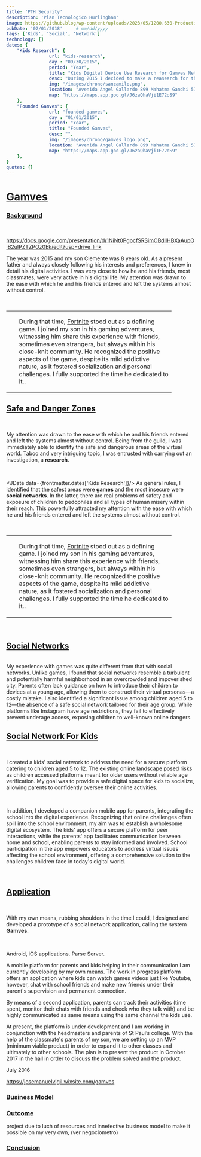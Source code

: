 ```yaml
---
title: 'PTH Security'
description: 'Plan Tecnologico Hurlingham'
image: https://github.blog/wp-content/uploads/2023/05/1200.630-Productivity-wLogo@2x.png?resize=1600%2C850
pubDate: '02/01/2018'     # mm/dd/yyyy
tags: ['Kids', 'Social', 'Network']
technology: []
dates: {
    "Kids Research": {
                url: "kids-research",
                day : "09/30/2015",
                period: "Year",
                title: "Kids Digital Device Use Research for Gamves Network",
                desc: "During 2015 I decided to make a reasearch for the digital use of devices by kids. During that time I followed my son Clemente's interaction with devices and was able to evicence risks and danger. Not only him but all kids.",
                img: "/images/chrono/sancamilo.png",
                location: "Avenida Angel Gallardo 899 Mahatma Gandhi 572 CABA, C1405 DJI, Buenos Aires",
                map: "https://maps.app.goo.gl/J6zaQhaVji1E72oS9"
    },
    "Founded Gamves": {
                url: "founded-gamves",
                day : "01/01/2015",
                period: "Year",
                title: "Founded Gamves",
                desc: "",
                img: "/images/chrono/gamves_logo.png",
                location: "Avenida Angel Gallardo 899 Mahatma Gandhi 572 CABA, C1405 DJI, Buenos Aires",
                map: "https://maps.app.goo.gl/J6zaQhaVji1E72oS9"
    },
}
quotes: {}
---
```


# [Gamves](#gamves)
### [Background](#background)

<br/>

https://docs.google.com/presentation/d/1NiNt0PgpcfSRSimOBdlIHBXaAupOiB2uIPZTZPOz0Ek/edit?usp=drive_link

The year was 2015 and my son Clemente was 8 years old. As a present father and always closely following his interests and preferences, I knew in detail his digital activities. I was very close to how he and his friends, most classmates, were very active in his digital life. My attention was drawn to the ease with which he and his friends entered and left the systems almost without control.

<br/>

<table>
    <tr>
        <td>
            <JImage src="/images/previous/gamves/gamves_fortnite.png" width="400px"></JImage>
        </td>
        <td>
          <p style="width: 400px; padding-left: 10px;">During that time, <a href="https://www.fortnite.com" target="_blank">Fortnite</a> stood out as a defining game. I joined my son in his gaming adventures, witnessing him share this experience with friends, sometimes even strangers, but always within his close-knit community. He recognized the positive aspects of the game, despite its mild addictive nature, as it fostered socialization and personal challenges. I fully supported the time he dedicated to it..</p>
        </td>
    </tr>
</table>


## [Safe and Danger Zones](#safe-and-danger-zones)

<br/>

My attention was drawn to the ease with which he and his friends entered and left the systems almost without control. Being from the guild, I was immediately able to identify the safe and dangerous areas of the virtual world. Taboo and very intriguing topic, I was entrusted with carrying out an investigation, a **research**.

<br/>

<JDate data={frontmatter.dates['Kids Research']}/> As general rules, I identified that the safest areas were **games** and the most insecure were **social networks**. In the latter, there are real problems of safety and exposure of children to pedophiles and all types of human misery within their reach. This powerfully attracted my attention with the ease with which he and his friends entered and left the systems almost without control.

<br/>

<table>
    <tr>
        <td>
            <JImage src="/images/previous/gamves/gamves_fortnite.png" width="400px"></JImage>
        </td>
        <td>
          <p style="width: 400px; padding-left: 10px;">During that time, <a href="https://www.fortnite.com" target="_blank">Fortnite</a> stood out as a defining game. I joined my son in his gaming adventures, witnessing him share this experience with friends, sometimes even strangers, but always within his close-knit community. He recognized the positive aspects of the game, despite its mild addictive nature, as it fostered socialization and personal challenges. I fully supported the time he dedicated to it..</p>
        </td>
    </tr>
</table>

<br/>

## [Social Networks](#social-netowrks)

<br/>
My experience with games was quite different from that with social networks. Unlike games, I found that social networks resemble a turbulent and potentially harmful neighborhood in an overcrowded and impoverished city. Parents often lack guidance on how to introduce their children to devices at a young age, allowing them to construct their virtual personas—a costly mistake. I also identified a significant issue among children aged 5 to 12—the absence of a safe social network tailored for their age group. While platforms like Instagram have age restrictions, they fail to effectively prevent underage access, exposing children to well-known online dangers.

<br/>

## [Social Network For Kids](#social-network-for-kids)

<br/>

I created a kids' social network to address the need for a secure platform catering to children aged 5 to 12. The existing online landscape posed risks as children accessed platforms meant for older users without reliable age verification. My goal was to provide a safe digital space for kids to socialize, allowing parents to confidently oversee their online activities.

<br/>

In addition, I developed a companion mobile app for parents, integrating the school into the digital experience. Recognizing that online challenges often spill into the school environment, my aim was to establish a wholesome digital ecosystem. The kids' app offers a secure platform for peer interactions, while the parents' app facilitates communication between home and school, enabling parents to stay informed and involved. School participation in the app empowers educators to address virtual issues affecting the school environment, offering a comprehensive solution to the challenges children face in today's digital world.

<br/>

## [Application](#application)

<br/>

With my own means, rubbing shoulders in the time I could, I designed and developed a prototype of a social network application, calling the system **Gamves**.

<br/>

Android, iOS applications. Parse Server.

A mobile platform for parents and kids helping in their communication I am currently developing by my own means. The work in progress platform offers an application where kids can watch games videos just like Youtube, however, chat with school friends and make new friends under their parent's supervision and permanent connection.

By means of a second application, parents can track their activities (time spent, monitor their chats
with friends and check who they talk with) and be highly communicated as same means using the
same channel the kids use.

At present, the platform is under development and I am working in conjunction with the
headmasters and parents of St Paul’s college. With the help of the classmate's parents of my son, we
are setting up an MVP (minimum viable product) in order to expand it to other classes and ultimately
to other schools. The plan is to present the product in October 2017 in the hall in order to discuss
the problem solved and the product.




July 2016


https://josemanuelvigil.wixsite.com/gamves


### [Business Model](#business-model)

### [Outcome](#outcome)

project due to luch of resources and innefective business model to make it possible on my very own,
(ver negociometro)

### [Conclusion](#conclusion)
